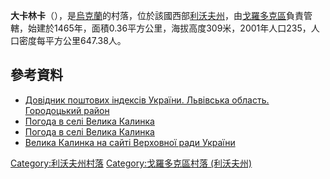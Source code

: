 {{coord|49|46|4|N|23|45|27|E|scale:100000|display=title}}

'''大卡林卡'''（{{lang-uk|Велика Калинка}}），是[[烏克蘭|烏克蘭]]的村落，位於該國西部[[利沃夫州|利沃夫州]]，由[[戈羅多克區|戈羅多克區]]負責管轄，始建於1465年，面積0.36平方公里，海拔高度309米，2001年人口235，人口密度每平方公里647.38人。

==參考資料==
*[http://www.uaidx.com/13/301/index Довідник поштових індексів України. Львівська область. Городоцький район]{{Wayback|url=http://www.uaidx.com/13/301/index |date=20161001112734 }}
* [http://weather.in.ua/ua/l'vovskaja/2760 Погода в селі Велика Калинка] {{Wayback|url=http://weather.in.ua/ua/l'vovskaja/2760 |date=20111221111741 }}
* [http://www.gismeteo.ua/ua/weather-velyka-kalynka-87690/ Погода в селі Велика Калинка] {{Wayback|url=http://www.gismeteo.ua/ua/weather-velyka-kalynka-87690/ |date=20140714132547 }}
* [http://w1.c1.rada.gov.ua/pls/z7502/A005?rf7571=19357 Велика Калинка на сайті Верховної ради України]{{dead link|date=2017年12月 |bot=InternetArchiveBot |fix-attempted=yes }}

{{DEFAULTSORT:Велика Калинка}}
[[Category:利沃夫州村落|Category:利沃夫州村落]]
[[Category:戈羅多克區村落_(利沃夫州)|Category:戈羅多克區村落 (利沃夫州)]]


{{Lviv-geo-stub}}